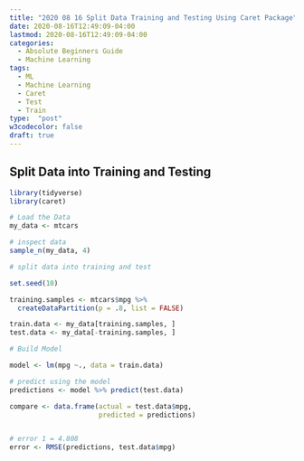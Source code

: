```yaml
---
title: "2020 08 16 Split Data Training and Testing Using Caret Package"
date: 2020-08-16T12:49:09-04:00
lastmod: 2020-08-16T12:49:09-04:00
categories:
  - Absolute Beginners Guide
  - Machine Learning
tags:
  - ML
  - Machine Learning
  - Caret
  - Test
  - Train
type:  "post"
w3codecolor: false
draft: true
---
```


## **Split Data into Training and Testing**

```r

library(tidyverse)
library(caret)

# Load the Data
my_data <- mtcars

# inspect data
sample_n(my_data, 4)

# split data into training and test

set.seed(10)

training.samples <- mtcars$mpg %>% 
  createDataPartition(p = .8, list = FALSE)

train.data <- my_data[training.samples, ]
test.data <- my_data[-training.samples, ]

# Build Model

model <- lm(mpg ~., data = train.data)

# predict using the model
predictions <- model %>% predict(test.data)

compare <- data.frame(actual = test.data$mpg,
                      predicted = predictions)


# error 1 = 4.808
error <- RMSE(predictions, test.data$mpg)
```


